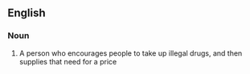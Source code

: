 ==English==

===Noun===
{{en-noun}}

# A person who encourages people to take up illegal drugs, and then supplies that need for a price